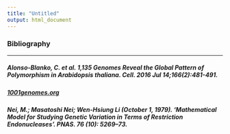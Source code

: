 ```yaml
---
title: "Untitled"
output: html_document
---
```



<h3>Bibliography</h3>
<hr />
<h5>Alonso-Blanko, C. et al. 1,135 Genomes Reveal the Global Pattern of Polymorphism in Arabidopsis thaliana. Cell. 2016 Jul 14;166(2):481-491. 
<h5><a href="http://1001genomes.org/" target="_blank" rel="noopener" title="http://1001genomes.org/">1001genomes.org</a></h5>
<h5>Nei, M.; Masatoshi Nei; Wen-Hsiung Li (October 1, 1979). 'Mathematical Model for Studying Genetic Variation in Terms of Restriction Endonucleases'. PNAS. 76 (10): 5269–73.</h5>
<h5></h5>
<h5></h5>
